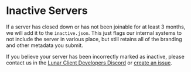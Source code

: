 # Inactive Servers

If a server has closed down or has not been joinable for at least 3 months, we will add it to the `inactive.json`. This just flags our internal systems to not include the server in various place, but still retains all of the branding and other metadata you submit.

If you believe your server has been incorrectly marked as inactive, please contact us in the [Lunar Client Developers Discord](https://discord.gg/3T9Atyb6pf) or [create an issue](https://github.com/LunarClient/ServerMappings/issues/new).
